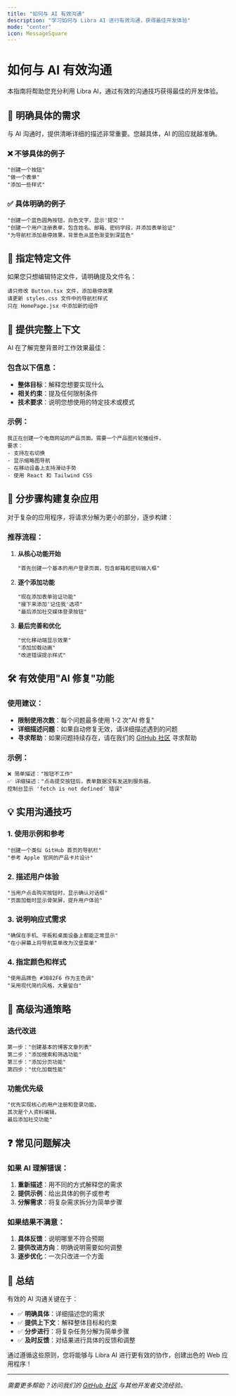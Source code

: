 ```yaml
---
title: "如何与 AI 有效沟通"
description: "学习如何与 Libra AI 进行有效沟通，获得最佳开发体验"
mode: "center"
icon: MessageSquare
---
```


# 如何与 AI 有效沟通

本指南将帮助您充分利用 Libra AI，通过有效的沟通技巧获得最佳的开发体验。

## 🎯 明确具体的需求

与 AI 沟通时，提供清晰详细的描述非常重要。您越具体，AI 的回应就越准确。

### ❌ 不够具体的例子
```
"创建一个按钮"
"做一个表单"
"添加一些样式"
```

### ✅ 具体明确的例子
```
"创建一个蓝色圆角按钮，白色文字，显示'提交'"
"创建一个用户注册表单，包含姓名、邮箱、密码字段，并添加表单验证"
"为导航栏添加悬停效果，背景色从蓝色渐变到深蓝色"
```

## 📁 指定特定文件

如果您只想编辑特定文件，请明确提及文件名：

```
请只修改 Button.tsx 文件，添加悬停效果
请更新 styles.css 文件中的导航栏样式
只在 HomePage.jsx 中添加新的组件
```

## 🧠 提供完整上下文

AI 在了解完整背景时工作效果最佳：

### 包含以下信息：
- **整体目标**：解释您想要实现什么
- **相关约束**：提及任何限制条件
- **技术要求**：说明您想使用的特定技术或模式

### 示例：
```
我正在创建一个电商网站的产品页面。需要一个产品图片轮播组件，
要求：
- 支持左右切换
- 显示缩略图导航
- 在移动设备上支持滑动手势
- 使用 React 和 Tailwind CSS
```

## 🔧 分步骤构建复杂应用

对于复杂的应用程序，将请求分解为更小的部分，逐步构建：

### 推荐流程：
1. **从核心功能开始**
   ```
   "首先创建一个基本的用户登录页面，包含邮箱和密码输入框"
   ```

2. **逐个添加功能**
   ```
   "现在添加表单验证功能"
   "接下来添加'记住我'选项"
   "最后添加社交媒体登录按钮"
   ```

3. **最后完善和优化**
   ```
   "优化移动端显示效果"
   "添加加载动画"
   "改进错误提示样式"
   ```

## 🛠️ 有效使用"AI 修复"功能

### 使用建议：
- **限制使用次数**：每个问题最多使用 1-2 次"AI 修复"
- **详细描述问题**：如果自动修复无效，请详细描述遇到的问题
- **寻求帮助**：如果问题持续存在，请在我们的 [GitHub 社区](https://github.com/saasfly/libra/discussions) 寻求帮助

### 示例：
```
❌ 简单描述："按钮不工作"
✅ 详细描述："点击提交按钮后，表单数据没有发送到服务器，
控制台显示 'fetch is not defined' 错误"
```

## 💡 实用沟通技巧

### 1. 使用示例和参考
```
"创建一个类似 GitHub 首页的导航栏"
"参考 Apple 官网的产品卡片设计"
```

### 2. 描述用户体验
```
"当用户点击购买按钮时，显示确认对话框"
"页面加载时显示骨架屏，提升用户体验"
```

### 3. 说明响应式需求
```
"确保在手机、平板和桌面设备上都能正常显示"
"在小屏幕上将导航菜单改为汉堡菜单"
```

### 4. 指定颜色和样式
```
"使用品牌色 #3B82F6 作为主色调"
"采用现代简约风格，大量留白"
```

## 🚀 高级沟通策略

### 迭代改进
```
第一步："创建基本的博客文章列表"
第二步："添加搜索和筛选功能"
第三步："添加分页功能"
第四步："优化加载性能"
```

### 功能优先级
```
"优先实现核心的用户注册和登录功能，
其次是个人资料编辑，
最后添加社交功能"
```

## ❓ 常见问题解决

### 如果 AI 理解错误：
1. **重新描述**：用不同的方式解释您的需求
2. **提供示例**：给出具体的例子或参考
3. **分解需求**：将复杂需求拆分为简单步骤

### 如果结果不满意：
1. **具体反馈**：说明哪里不符合预期
2. **提供改进方向**：明确说明需要如何调整
3. **逐步优化**：一次只改进一个方面

## 🎉 总结

有效的 AI 沟通关键在于：
- ✅ **明确具体**：详细描述您的需求
- ✅ **提供上下文**：解释整体目标和约束
- ✅ **分步进行**：将复杂任务分解为简单步骤
- ✅ **及时反馈**：对结果进行具体的反馈和调整

通过遵循这些原则，您将能够与 Libra AI 进行更有效的协作，创建出色的 Web 应用程序！

---

*需要更多帮助？访问我们的 [GitHub 社区](https://github.com/saasfly/libra/discussions) 与其他开发者交流经验。*
